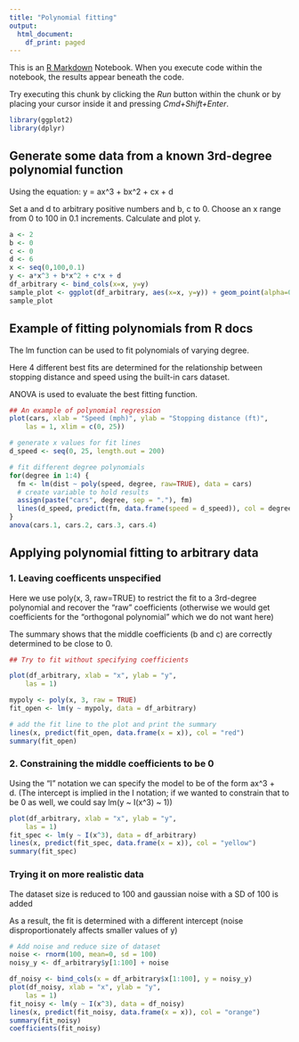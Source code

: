 ```yaml
---
title: "Polynomial fitting"
output:
  html_document:
    df_print: paged
---
```


This is an [R Markdown](http://rmarkdown.rstudio.com) Notebook. When you execute code within the notebook, the results appear beneath the code. 

Try executing this chunk by clicking the *Run* button within the chunk or by placing your cursor inside it and pressing *Cmd+Shift+Enter*. 
```r
library(ggplot2)
library(dplyr)
```


## Generate some data from a known 3rd-degree polynomial function

Using the equation:
y = ax^3 + bx^2 + cx + d

Set a and d to arbitrary positive numbers and b, c to 0.
Choose an x range from 0 to 100 in 0.1 increments.
Calculate and plot y.

```r
a <- 2
b <- 0
c <- 0
d <- 6
x <- seq(0,100,0.1)
y <- a*x^3 + b*x^2 + c*x + d
df_arbitrary <- bind_cols(x=x, y=y)
sample_plot <- ggplot(df_arbitrary, aes(x=x, y=y)) + geom_point(alpha=0.3, color = "blue") + ggtitle("Arbitrary 3rd-degree polynomial")
sample_plot
```

## Example of fitting polynomials from R docs

The lm function can be used to fit polynomials of varying degree.

Here 4 different best fits are determined for the relationship between stopping distance and speed using the built-in cars dataset.

ANOVA is used to evaluate the best fitting function.


```r
## An example of polynomial regression
plot(cars, xlab = "Speed (mph)", ylab = "Stopping distance (ft)",
    las = 1, xlim = c(0, 25))

# generate x values for fit lines
d_speed <- seq(0, 25, length.out = 200) 

# fit different degree polynomials
for(degree in 1:4) {
  fm <- lm(dist ~ poly(speed, degree, raw=TRUE), data = cars)
  # create variable to hold results
  assign(paste("cars", degree, sep = "."), fm) 
  lines(d_speed, predict(fm, data.frame(speed = d_speed)), col = degree)
}
anova(cars.1, cars.2, cars.3, cars.4)
```

## Applying polynomial fitting to arbitrary data

### 1. Leaving coefficents unspecified

Here we use poly(x, 3, raw=TRUE) to restrict the fit to a 3rd-degree polynomial and recover the "raw" coefficients (otherwise we would get coefficients for the "orthogonal polynomial" which we do not want here)

The summary shows that the middle coefficients (b and c) are correctly determined to be close to 0.

```r

## Try to fit without specifying coefficients

plot(df_arbitrary, xlab = "x", ylab = "y",
    las = 1)

mypoly <- poly(x, 3, raw = TRUE)
fit_open <- lm(y ~ mypoly, data = df_arbitrary)

# add the fit line to the plot and print the summary
lines(x, predict(fit_open, data.frame(x = x)), col = "red")
summary(fit_open)
```

### 2. Constraining the middle coefficients to be 0

Using the "I" notation we can specify the model to be of the form ax^3 + d. (The intercept is implied in the I notation; if we wanted to constrain that to be 0 as well, we could say lm(y ~ I(x^3) ~ 1))


```r
plot(df_arbitrary, xlab = "x", ylab = "y",
    las = 1)
fit_spec <- lm(y ~ I(x^3), data = df_arbitrary)
lines(x, predict(fit_spec, data.frame(x = x)), col = "yellow")
summary(fit_spec)
```

### Trying it on more realistic data

The dataset size is reduced to 100 and gaussian noise with a SD of 100 is added

As a result, the fit is determined with a different intercept (noise disproportionately affects smaller values of y)

```r

# Add noise and reduce size of dataset
noise <- rnorm(100, mean=0, sd = 100)
noisy_y <- df_arbitrary$y[1:100] + noise

df_noisy <- bind_cols(x = df_arbitrary$x[1:100], y = noisy_y)
plot(df_noisy, xlab = "x", ylab = "y",
    las = 1)
fit_noisy <- lm(y ~ I(x^3), data = df_noisy)
lines(x, predict(fit_noisy, data.frame(x = x)), col = "orange")
summary(fit_noisy)
coefficients(fit_noisy)
```
